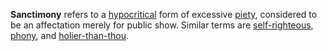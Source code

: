 '''Sanctimony''' refers to a [[hypocritical]] form of excessive [[piety]], considered to be an affectation merely for public show.  Similar terms are [[self-righteous]], [[phony]], and [[holier-than-thou]].

{{stub}}